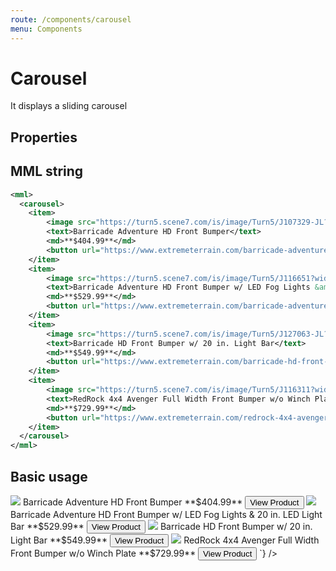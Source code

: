 ```yaml
---
route: /components/carousel
menu: Components
---
```



# Carousel

It displays a sliding carousel

## Properties

<Props of={Carousel} />

## MML string

```xml
<mml>
  <carousel>
    <item>
        <image src="https://turn5.scene7.com/is/image/Turn5/J107329-JL?wid=250&amp;hei=187&amp;op_usm=0.8,1,10,0" />
        <text>Barricade Adventure HD Front Bumper</text>
        <md>**$404.99**</md>
        <button url="https://www.extremeterrain.com/barricade-adventure-hd-front-bumper-2018-jl.html">View Product</button>
    </item>
    <item>
        <image src="https://turn5.scene7.com/is/image/Turn5/J116651?wid=250&amp;hei=187&amp;op_usm=0.8,1,10,0" />
        <text>Barricade Adventure HD Front Bumper w/ LED Fog Lights &amp; 20 in. LED Light Bar</text>
        <md>**$529.99**</md>
        <button url="https://www.extremeterrain.com/barricade-adventure-hd-front-bumper-w-led-fog-lights-20-led-light-bar-0718-wrangl.html">View Product</button>
    </item>
    <item>
        <image src="https://turn5.scene7.com/is/image/Turn5/J127063-JL?wid=250&amp;hei=187&amp;op_usm=0.8,1,10,0" />
        <text>Barricade HD Front Bumper w/ 20 in. Light Bar</text>
        <md>**$549.99**</md>
        <button url="https://www.extremeterrain.com/barricade-hd-front-bumper-w-20-light-bar-2018-jl.html">View Product</button>
    </item>
    <item>
        <image src="https://turn5.scene7.com/is/image/Turn5/J116311?wid=250&amp;hei=187&amp;op_usm=0.8,1,10,0" />
        <text>RedRock 4x4 Avenger Full Width Front Bumper w/o Winch Plate</text>
        <md>**$729.99**</md>
        <button url="https://www.extremeterrain.com/redrock-4x4-avenger-full-width-front-bumper-w-o-winch-mount-0718-jk.html">View Product</button>
    </item>
  </carousel>
</mml>
```

## Basic usage

<Playground>
  <MML
    source={`
    <carousel>
      <item>
          <image src="https://turn5.scene7.com/is/image/Turn5/J107329-JL?wid=250&amp;hei=187&amp;op_usm=0.8,1,10,0" />
          <text>Barricade Adventure HD Front Bumper</text>
          <md>**$404.99**</md>
          <button url="https://www.extremeterrain.com/barricade-adventure-hd-front-bumper-2018-jl.html">View Product</button>
      </item>
      <item>
          <image src="https://turn5.scene7.com/is/image/Turn5/J116651?wid=250&amp;hei=187&amp;op_usm=0.8,1,10,0" />
          <text>Barricade Adventure HD Front Bumper w/ LED Fog Lights &amp; 20 in. LED Light Bar</text>
          <md>**$529.99**</md>
          <button url="https://www.extremeterrain.com/barricade-adventure-hd-front-bumper-w-led-fog-lights-20-led-light-bar-0718-wrangl.html">View Product</button>
      </item>
      <item>
          <image src="https://turn5.scene7.com/is/image/Turn5/J127063-JL?wid=250&amp;hei=187&amp;op_usm=0.8,1,10,0" />
          <text>Barricade HD Front Bumper w/ 20 in. Light Bar</text>
          <md>**$549.99**</md>
          <button url="https://www.extremeterrain.com/barricade-hd-front-bumper-w-20-light-bar-2018-jl.html">View Product</button>
      </item>
      <item>
          <image src="https://turn5.scene7.com/is/image/Turn5/J116311?wid=250&amp;hei=187&amp;op_usm=0.8,1,10,0" />
          <text>RedRock 4x4 Avenger Full Width Front Bumper w/o Winch Plate</text>
          <md>**$729.99**</md>
          <button url="https://www.extremeterrain.com/redrock-4x4-avenger-full-width-front-bumper-w-o-winch-mount-0718-jk.html">View Product</button>
      </item>
    </carousel>
  `}
  />
</Playground>
